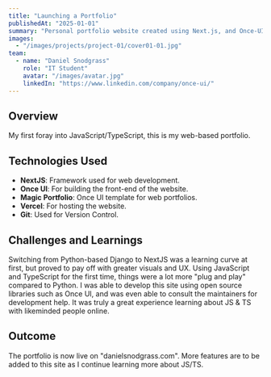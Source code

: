 ```yaml
---
title: "Launching a Portfolio"
publishedAt: "2025-01-01"
summary: "Personal portfolio website created using Next.js, and Once-UI."
images:
  - "/images/projects/project-01/cover01-01.jpg"
team:
  - name: "Daniel Snodgrass"
    role: "IT Student"
    avatar: "/images/avatar.jpg"
    linkedIn: "https://www.linkedin.com/company/once-ui/"
---
```


## Overview

My first foray into JavaScript/TypeScript, this is my web-based portfolio.

## Technologies Used

- **NextJS**: Framework used for web development.
- **Once UI**: For building the front-end of the website.
- **Magic Portfolio**: Once UI template for web portfolios.
- **Vercel**: For hosting the website.
- **Git**: Used for Version Control.

## Challenges and Learnings

Switching from Python-based Django to NextJS was a learning curve at first, but proved to pay off with greater visuals and UX. Using JavaScript and TypeScript for the first time, things were a lot more "plug and play" compared to Python. I was able to develop this site using open source libraries such as Once UI, and was even able to consult the maintainers for development help. It was truly a great experience learning about JS & TS with likeminded people online.

## Outcome

The portfolio is now live on "danielsnodgrass.com". More features are to be added to this site as I continue learning more about JS/TS.
